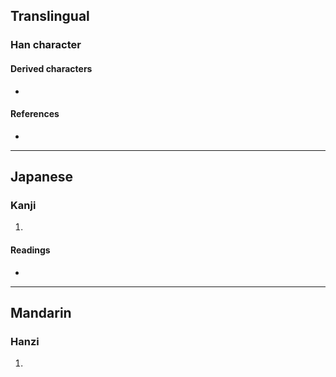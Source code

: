 {{character info}}
==Translingual==

===Han character===
{{Han char|rn=98|rad=瓦|as=04|sn=9|four=|canj=CSHN|ids=⿱分瓦}}

====Derived characters====
* {{l|mul|[[𡺜]]}}

====References====
* {{Han ref|kx=0748.100|dkj=21452|dj=1156.170|hdz=21422.160|uh=74EB|ud=29931}}

----

==Japanese==

===Kanji===
{{ja-kanji|grade=|rs=瓦04}}

# {{rfdef|ja|sort=瓦04}}

====Readings====
* {{ja-readings|on=[[ほん]] (hon), [[ぼん]] (bon)|kun=[[ほとぎ]] (hotogi), [[あふれる]] (afureru)|nanori=}}

----

==Mandarin==

===Hanzi===
{{cmn-hanzi|pin=[[pén]] ([[pen2]])|wg=p'en<sup>2</sup>}}

# {{rfdef|cmn|sort=瓦04}}